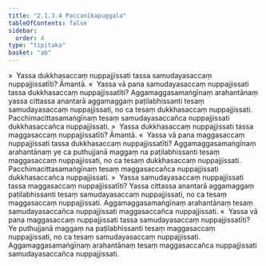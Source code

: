 ```yaml
---
title: "2.1.3.4 Paccanīkapuggala"
tableOfContents: false
sidebar:
  order: 4
type: "tipitaka"
basket: "ab"
---
```



<DynamicBreadcrumb />

<Division number="53">

<Paragraph number="325">
»  Yassa dukkhasaccaṃ nuppajjissati tassa samudayasaccaṃ nuppajjissatīti? Āmantā.
</Paragraph>

<Paragraph number="326">
«  Yassa vā pana samudayasaccaṃ nuppajjissati tassa dukkhasaccaṃ nuppajjissatīti?
</Paragraph>

<Paragraph number="327">
Aggamaggasamaṅgīnaṃ arahantānaṃ yassa cittassa anantarā aggamaggaṃ paṭilabhissanti tesaṃ samudayasaccaṃ nuppajjissati, no ca tesaṃ dukkhasaccaṃ nuppajjissati. Pacchimacittasamaṅgīnaṃ tesaṃ samudayasaccañca nuppajjissati dukkhasaccañca nuppajjissati.
</Paragraph>

<Paragraph number="328">
»  Yassa dukkhasaccaṃ nuppajjissati tassa maggasaccaṃ nuppajjissatīti? Āmantā.
</Paragraph>

<Paragraph number="329">
«  Yassa vā pana maggasaccaṃ nuppajjissati tassa dukkhasaccaṃ nuppajjissatīti?
</Paragraph>

<Paragraph number="330">
Aggamaggasamaṅgīnaṃ arahantānaṃ ye ca puthujjanā maggaṃ na paṭilabhissanti tesaṃ maggasaccaṃ nuppajjissati, no ca tesaṃ dukkhasaccaṃ nuppajjissati. Pacchimacittasamaṅgīnaṃ tesaṃ maggasaccañca nuppajjissati dukkhasaccañca nuppajjissati.
</Paragraph>

</Division>
<Division number="54">

<Paragraph number="331">
»  Yassa samudayasaccaṃ nuppajjissati tassa maggasaccaṃ nuppajjissatīti?
</Paragraph>

<Paragraph number="332">
Yassa cittassa anantarā aggamaggaṃ paṭilabhissanti tesaṃ samudayasaccaṃ nuppajjissati, no ca tesaṃ maggasaccaṃ nuppajjissati. Aggamaggasamaṅgīnaṃ arahantānaṃ tesaṃ samudayasaccañca nuppajjissati maggasaccañca nuppajjissati.
</Paragraph>

<Paragraph number="333">
«  Yassa vā pana maggasaccaṃ nuppajjissati tassa samudayasaccaṃ nuppajjissatīti?
</Paragraph>

<Paragraph number="334">
Ye puthujjanā maggaṃ na paṭilabhissanti tesaṃ maggasaccaṃ nuppajjissati, no ca tesaṃ samudayasaccaṃ nuppajjissati. Aggamaggasamaṅgīnaṃ arahantānaṃ tesaṃ maggasaccañca nuppajjissati samudayasaccañca nuppajjissati.
</Paragraph>
</Division>